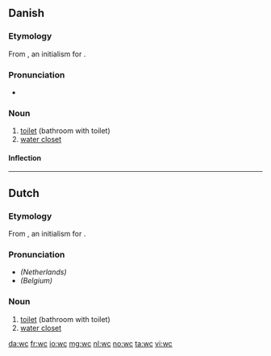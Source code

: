 {{also|WC}}
==Danish==

===Etymology===
From {{etyl|en|da}} {{term|WC|lang=en}}, an initialism for {{term|water closet|lang=en}}.

===Pronunciation===
* {{IPA|/veːseː/|[ˈveːˀˌseːˀ]|lang=da}}

===Noun===
{{da-noun|stem=wc'|et|er}}

# [[toilet]] (bathroom with toilet)
# [[water closet]]

====Inflection====
{{da-noun-infl|stem=wc'|et|er||wc's}}

----

==Dutch==

===Etymology===
From {{etyl|en|nl}} {{term|WC|lang=en}}, an initialism for {{term|water closet|lang=en}}.

===Pronunciation===
* ''(Netherlands)'' {{IPA|/ʋeɪˈseɪ/|lang=nl}}
* ''(Belgium)'' {{IPA|/weːˈseː/|lang=nl}}

===Noun===
{{nl-noun|g|wc's|wc'tje}}

# [[toilet]] (bathroom with toilet)
# [[water closet]]

[[da:wc]]
[[fr:wc]]
[[io:wc]]
[[mg:wc]]
[[nl:wc]]
[[no:wc]]
[[ta:wc]]
[[vi:wc]]